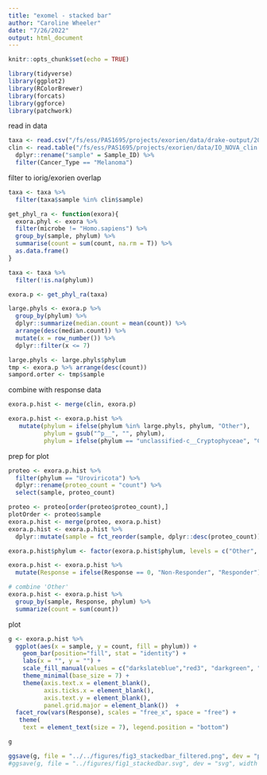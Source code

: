 ```yaml
---
title: "exomel - stacked bar"
author: "Caroline Wheeler"
date: "7/26/2022"
output: html_document
---
```


```r
knitr::opts_chunk$set(echo = TRUE)

library(tidyverse)
library(ggplot2)
library(RColorBrewer)
library(forcats)
library(ggforce)
library(patchwork)
```

read in data 
```r
taxa <- read.csv("/fs/ess/PAS1695/projects/exorien/data/drake-output/2022-03-16/2022-03-16_counts-with-taxonomy_filtered.csv")
clin <- read.table("/fs/ess/PAS1695/projects/exorien/data/IO_NOVA_clin.txt", header = TRUE) %>%
  dplyr::rename("sample" = Sample_ID) %>%
  filter(Cancer_Type == "Melanoma")
```

filter to iorig/exorien overlap
```r
taxa <- taxa %>%
  filter(taxa$sample %in% clin$sample)
```

```r
get_phyl_ra <- function(exora){
  exora.phyl <- exora %>%
  filter(microbe != "Homo.sapiens") %>%
  group_by(sample, phylum) %>%
  summarise(count = sum(count, na.rm = T)) %>%
  as.data.frame()
}
```

```r
taxa <- taxa %>%
  filter(!is.na(phylum))

exora.p <- get_phyl_ra(taxa)

large.phyls <- exora.p %>% 
  group_by(phylum) %>%
  dplyr::summarize(median.count = mean(count)) %>%
  arrange(desc(median.count)) %>%
  mutate(x = row_number()) %>%
  dplyr::filter(x <= 7)

large.phyls <- large.phyls$phylum
tmp <- exora.p %>% arrange(desc(count))
sampord.orter <- tmp$sample
```

combine with response data
```r
exora.p.hist <- merge(clin, exora.p)
```

```r
exora.p.hist <- exora.p.hist %>%
   mutate(phylum = ifelse(phylum %in% large.phyls, phylum, "Other"),
          phylum = gsub("^p__", "", phylum),
          phylum = ifelse(phylum == "unclassified-c__Cryptophyceae", "Cryptophyceae", phylum))
```

prep for plot
```r
proteo <- exora.p.hist %>%
  filter(phylum == "Uroviricota") %>%
  dplyr::rename(proteo_count = "count") %>%
  select(sample, proteo_count)

proteo <- proteo[order(proteo$proteo_count),]
plotOrder <- proteo$sample
exora.p.hist <- merge(proteo, exora.p.hist)
exora.p.hist <- exora.p.hist %>%
  dplyr::mutate(sample = fct_reorder(sample, dplyr::desc(proteo_count)))

exora.p.hist$phylum <- factor(exora.p.hist$phylum, levels = c("Other", "Actinobacteria", "Bacteroidetes", "Basidiomycota", "Firmicutes","Cryptophyceae", "Proteobacteria", "Uroviricota"))

exora.p.hist <- exora.p.hist %>%
  mutate(Response = ifelse(Response == 0, "Non-Responder", "Responder"))

# combine 'Other'
exora.p.hist <- exora.p.hist %>%
  group_by(sample, Response, phylum) %>%
  summarize(count = sum(count))
```

plot
```r
g <- exora.p.hist %>% 
  ggplot(aes(x = sample, y = count, fill = phylum)) +
    geom_bar(position="fill", stat = "identity") +
    labs(x = "", y = "") +
    scale_fill_manual(values = c("darkslateblue","red3", "darkgreen", "plum3", "cadetblue4", "orange", "cornflowerblue", "deeppink4"), name = "Taxa") +
    theme_minimal(base_size = 7) +
    theme(axis.text.x = element_blank(), 
          axis.ticks.x = element_blank(),
          axis.text.y = element_blank(),
          panel.grid.major = element_blank())  +
  facet_row(vars(Response), scales = "free_x", space = "free") +
   theme(
    text = element_text(size = 7), legend.position = "bottom") 

g

ggsave(g, file = "../../figures/fig3_stackedbar_filtered.png", dev = "png", width = 4.5, height = 4)
#ggsave(g, file = "../figures/fig1_stackedbar.svg", dev = "svg", width = 7, height = 6)
```

